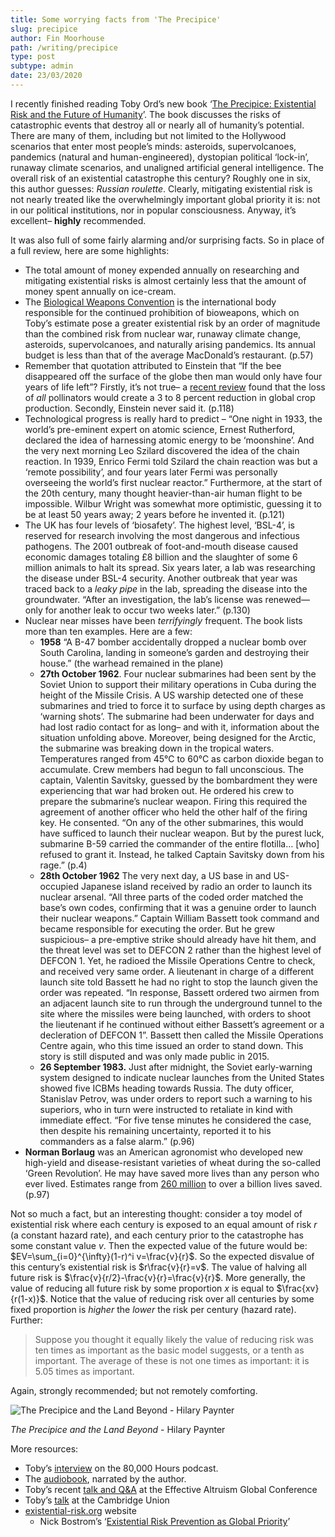 ```yaml
---
title: Some worrying facts from 'The Precipice'
slug: precipice
author: Fin Moorhouse
path: /writing/precipice
type: post
subtype: admin
date: 23/03/2020
---
```


I recently finished reading Toby Ord’s new book ‘[The Precipice: Existential Risk and the Future of Humanity](https://www.goodreads.com/book/show/50485582-the-precipice)’. The book discusses the risks of catastrophic events that destroy all or nearly all of humanity’s potential. There are many of them, including but not limited to the Hollywood scenarios that enter most people’s minds: asteroids, supervolcanoes, pandemics (natural and human-engineered), dystopian political ‘lock-in’, runaway climate scenarios, and unaligned artificial general intelligence. The overall risk of an existential catastrophe this century? Roughly one in six, this author guesses: *Russian roulette*. Clearly, mitigating existential risk is not nearly treated like the overwhelmingly important global priority it is: not in our political institutions, nor in popular consciousness. Anyway, it’s excellent– **highly** recommended.

It was also full of some fairly alarming and/or surprising facts. So in place of a full review, here are some highlights:

- The total amount of money expended annually on researching and mitigating existential risks is almost certainly less that the amount of money spent annually on ice-cream.
- The [Biological Weapons Convention](https://www.un.org/disarmament/wmd/bio/) is the international body responsible for the continued prohibition of bioweapons, which on Toby’s estimate pose a greater existential risk by an order of magnitude than the combined risk from nuclear war, runaway climate change, asteroids, supervolcanoes, and naturally arising pandemics. Its annual budget is less than that of the average MacDonald’s restaurant. (p.57)
- Remember that quotation attributed to Einstein that “If the bee disappeared off the surface of the globe then man would only have four years of life left”? Firstly, it’s not true– a [recent review](https://www.researchgate.net/publication/24250990_How_much_does_agriculture_depend_on_pollinators_Lessons_from_long-term_trends_in_crop_production) found that the loss of *all* pollinators would create a 3 to 8 percent reduction in global crop production. Secondly, Einstein never said it. (p.118)
- Technological progress is really hard to predict – “One night in 1933, the world’s pre-eminent expert on atomic science, Ernest Rutherford, declared the idea of harnessing atomic energy to be ‘moonshine’. And the very next morning Leo Szilard discovered the idea of the chain reaction. In 1939, Enrico Fermi told Szilard the chain reaction was but a ‘remote possibility’, and four years later Fermi was personally overseeing the world’s first nuclear reactor.” Furthermore, at the start of the 20th century, many thought heavier-than-air human flight to be impossible. Wilbur Wright was somewhat more optimistic, guessing it to be at least 50 years away; 2 years before he invented it. (p.121)
- The UK has four levels of ‘biosafety’. The highest level, ‘BSL-4’, is reserved for research involving the most dangerous and infectious pathogens. The 2001 outbreak of foot-and-mouth disease  caused economic damages totaling £8 billion and the slaughter of some 6 million animals to halt its spread. Six years later, a lab was researching the disease under BSL-4 security. Another outbreak that year was traced back to a *leaky pipe* in the lab, spreading the disease into the groundwater. “After an investigation, the lab’s license was renewed—only for another leak to occur two weeks later.” (p.130)
- Nuclear near misses have been *terrifyingly* frequent. The book lists more than ten examples. Here are a few:
  - **1958** “A B-47 bomber accidentally dropped a nuclear bomb over South Carolina, landing in someone’s garden and destroying their house.” (the warhead remained in the plane)
  - **27th October 1962**. Four nuclear submarines had been sent by the Soviet Union to support their military operations in Cuba during the height of the Missile Crisis. A US warship detected one of these submarines and tried to force it to surface by using depth charges as ‘warning shots’. The submarine had been underwater for days and had lost radio contact for as long– and with it, information about the situation unfolding above. Moreover, being designed for the Arctic, the submarine was breaking down in the tropical waters. Temperatures ranged from 45°C to 60°C as carbon dioxide began to accumulate. Crew members had begun to fall unconscious. The captain, Valentin Savitsky, guessed by the bombardment they were experiencing that war had broken out. He ordered his crew to prepare the submarine’s nuclear weapon. Firing this required the agreement of another officer who held the other half of the firing key. He consented. “On any of the other submarines, this would have sufficed to launch their nuclear weapon. But by the purest luck, submarine B-59 carried the commander of the entire flotilla… [who] refused to grant it. Instead, he talked Captain Savitsky down from his rage.” (p.4)
  - **28th October 1962** The very next day, a US base in and US-occupied Japanese island received by radio an order to launch its nuclear arsenal. “All three parts of the coded order matched the base’s own codes, confirming that it was a genuine order to launch their nuclear weapons.” Captain William Bassett took command and became responsible for executing the order. But he grew suspicious– a pre-emptive strike should already have hit them, and the threat level was set to DEFCON 2 rather than the highest level of DEFCON 1. Yet, he radioed the Missile Operations Centre to check, and received very same order. A lieutenant in charge of a different launch site told Bassett he had no right to stop the launch given the order was repeated. “In response, Bassett ordered two airmen from an adjacent launch site to run through the underground tunnel to the site where the missiles were being launched, with orders to shoot the lieutenant if he continued without either Bassett’s agreement or a decleration of DEFCON 1”. Bassett then called the Missile Operations Centre again, who this time issued an order to stand down. This story is still disputed and was only made public in 2015.
  - **26 September 1983.** Just after midnight, the Soviet early-warning system designed to indicate nuclear launches from the United States showed five ICBMs heading towards Russia. The duty officer, Stanislav Petrov, was under orders to report such a warning to his superiors, who in turn were instructed to retaliate in kind with immediate effect. “For five tense minutes he considered the case, then despite his remaining uncertainty, reported it to his commanders as a false alarm.” (p.96)
- **Norman Borlaug** was an American agronomist who developed new high-yield and disease-resistant varieties of wheat during the so-called ‘Green Revolution’. He may have saved more lives than any person who ever lived. Estimates range from [260 million](http://www.scienceheroes.com/index.php?option=com_content&view=article&id=68&Itemid=116) to over a billion lives saved. (p.97)

Not so much a fact, but an interesting thought: consider a toy model of existential risk where each century is exposed to an equal amount of risk $r$ (a constant hazard rate), and each century prior to the catastrophe has some constant value $v$. Then the expected value of the future would be: $EV=\sum_{i=0}^{\infty}(1-r)^i v=\frac{v}{r}$. So the expected disvalue of this century’s existential risk is $r\frac{v}{r}=v$. The value of halving all future risk is $\frac{v}{r/2}-\frac{v}{r}=\frac{v}{r}$. More generally, the value of reducing all future risk by some proportion $x$ is equal to $\frac{xv}{r(1-x)}$. Notice that the value of reducing risk over all centuries by some fixed proportion is *higher* the *lower* the risk per century (hazard rate). Further:

> Suppose you thought it equally likely the value of reducing risk was ten times as important as the basic model suggests, or a tenth as important. The average of these is not one times as important: it is 5.05 times as important.

Again, strongly recommended; but not remotely comforting.

![*The Precipice and the Land Beyond* - Hilary Paynter](precipice.jpg)

*The Precipice and the Land Beyond* - Hilary Paynter

More resources:

- Toby’s [interview](https://80000hours.org/podcast/episodes/toby-ord-the-precipice-existential-risk-future-humanity/) on the 80,000 Hours podcast.
- The [audiobook](https://www.audible.co.uk/pd/The-Precipice-Audiobook/1980073953), narrated by the author.
- Toby’s recent [talk and Q&A](https://youtu.be/EXbUgvlB0Zo?t=3374) at the Effective Altruism Global Conference
- Toby’s [talk](https://www.youtube.com/watch?v=q7pTIlr8yYc) at the Cambridge Union
- [existential-risk.org](https://www.existential-risk.org/) website
  - Nick Bostrom’s ‘[Existential Risk Prevention as Global Priority](https://www.existential-risk.org/concept.pdf)’